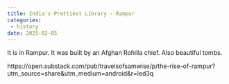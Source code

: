 ```yaml
---
title: India's Prettiest Library - Rampur
categories:
 - history
date: 2025-02-05
---
```


It is in Rampur. It was built by an Afghan Rohilla chief. Also beautiful tombs. 

https://open.substack.com/pub/travelsofsamwise/p/the-rise-of-rampur?utm_source=share&utm_medium=android&r=led3q

